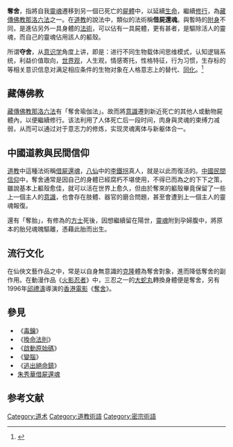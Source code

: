 {{Refimprove|time=2021-10-13T11:44:15+00:00}}
'''奪舍'''，指將自我[[靈魂|靈魂]]遷移到另一個已死亡的[[屍體|屍體]]中，以延續[[生命|生命]]，繼續[[修行|修行]]，為[[藏傳佛教|藏傳佛教]][[那洛六法|那洛六法]]之一。在[[道教|道教]]的說法中，類似的法術稱'''借屍還魂'''。與暫時的[[附身|附身]]不同，是進佔另外一具身體的[[法術|法術]]，可以佔有一具屍體，更有甚者，是驅除活人的靈魂，而自己的靈魂佔用該人的軀殼。

所谓'''夺舍'''，从[[意识|意识学]]角度上讲，即是：进行不同生物载体间思维模式，认知逻辑系统，利益价值取向，[[世界观|世界观]]，人生观，情感寄托，性格特征，行为习惯，生存标的等相关意识信息对满足相应条件的生物对象在人格意志上的替代、[[同化|同化]]。<ref>{{Cite web|title=夺舍_知网百科|url=https://xuewen.cnki.net/R2006100630002034.html|access-date=2021-08-27|work=xuewen.cnki.net|archive-date=2021-08-27|archive-url=https://web.archive.org/web/20210827105423/https://xuewen.cnki.net/R2006100630002034.html|dead-url=no}}</ref>

==藏傳佛教==
[[藏傳佛教|藏傳佛教]][[那洛六法|那洛六法]]有「奪舍瑜伽法」。故而將[[意識|意識]]遷到新近死亡的其他人或動物屍體內，以便繼續修行。该法利用了人体死亡后一段时间，肉身與灵魂的束缚力减弱，从而可以通过对于意志力的修炼，实现灵魂离体与新躯体合一。

==中國道教與民間信仰==
[[道教|道教]]中這種法術稱[[借屍還魂|借屍還魂]]，[[八仙|八仙]]中的[[李鐵拐|李鐵拐]]真人，就是以此而復活的。[[中國民間信仰|中國民間信仰]]中，奪舍通常是因自己的身體已經腐朽不堪使用，不得已而為之的下下之策，雖說基本上軀殼愈佳，就可以活在世界上愈久，但由於奪來的軀殼畢竟保留了一些上一個主人的[[意識|意識]]，也會存在肢體、器官的磨合問題，甚至會遭到上一個主人的靈魂報復。

還有「奪胎」，有修為的[[方士|方士]]死後，因想繼續留在陽世，[[靈魂|靈魂]]附到孕婦腹中，將原本的胎兒魂魄驅離，憑藉此胎而出生。

==流行文化==
在仙俠文藝作品之中，常是以自身無意識的[[克隆|克隆]]體為奪舍對象，進而降低奪舍的副作用。在動漫作品《[[火影忍者|火影忍者]]》中，三忍之一的[[大蛇丸|大蛇丸]]轉換身體便是奪舍，另有1996年[[邱禮濤|邱禮濤]]導演的[[香港電影|香港電影]]《[[奪舍(電影)|奪舍]]》。

==參見==
*《[[毒鑰|毒鑰]]》
*《[[換命法則|換命法則]]》
*《[[啟動原始碼|啟動原始碼]]》
*《[[變腦|變腦]]》
*《[[逃出絕命鎮|逃出絕命鎮]]》
*[[朱秀華借屍還魂|朱秀華借屍還魂]]

==参考文献==
{{reflist}}

[[Category:道术|Category:道术]]
[[Category:道教術語|Category:道教術語]]
[[Category:密宗術語|Category:密宗術語]]
